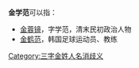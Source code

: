 '''金学范'''可以指：
* [[金蓉镜|金蓉镜]]，字学范，清末民初政治人物
* [[金鹤范|金鹤范]]，韩国足球运动员、教练

{{disambig}}

[[Category:三字金姓人名消歧义|Category:三字金姓人名消歧义]]